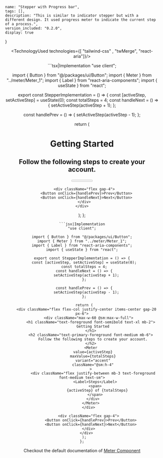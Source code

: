 
    name: "Stepper with Progress bar",
    tags: [],
    description: "This is similar to indicator stepper but with a different design. It used progress meter to indicate the current step of a process.",
    version_included: "0.2.0",
    display: true
}

<Wrapper>

<ImportsWrapper>

</ImportsWrapper>

<Header />
<Preview> 


<Display>
<StepperImplementation />
</Display>

</Preview>

<Implementation>


<TechnologyUsed technologies={[ "tailwind-css" , "twMerge", "react-aria"]}/>

<CodeBlock> 
```tsx|Implementation
"use client";

import { Button } from "@/packages/ui/Button";
import { Meter } from "../meter/Meter_1";
import { Label } from "react-aria-components";
import { useState } from "react";

export const StepperImplementation = () => {
  const [activeStep, setActiveStep] = useState(0);
  const totalSteps = 4;
  const handleNext = () => {
    setActiveStep(activeStep + 1);
  };

  const handlePrev = () => {
    setActiveStep(activeStep - 1);
  };

  return (
    <div className="flex flex-col justify-center items-center gap-20 px-6">
      <div className="max-w-60 @sm:max-w-full">
        <h1 className="text-foreground font-semibold text-xl mb-2">
          Getting Started
        </h1>
        <h2 className="text-primary-foreground font-medium mb-6">
          Follow the following steps to create your account.
        </h2>
        <Meter
          value={activeStep}
          maxValue={totalSteps}
          variant="accent"
          className="@sm:h-4"
        >
          <div className="flex justify-between mb-3 text-foreground font-medium text-sm">
            <Label>Steps</Label>
            <span>
              {activeStep} of {totalSteps}
            </span>
          </div>
        </Meter>
      </div>

      <div className="flex gap-4">
        <Button onClick={handlePrev}>Prev</Button>
        <Button onClick={handleNext}>Next</Button>
      </div>
    </div>
  );
};
```
```jsx|Implementation
"use client";

import { Button } from "@/packages/ui/Button";
import { Meter } from "../meter/Meter_1";
import { Label } from "react-aria-components";
import { useState } from "react";

export const StepperImplementation = () => {
  const [activeStep, setActiveStep] = useState(0);
  const totalSteps = 4;
  const handleNext = () => {
    setActiveStep(activeStep + 1);
  };

  const handlePrev = () => {
    setActiveStep(activeStep - 1);
  };

  return (
    <div className="flex flex-col justify-center items-center gap-20 px-6">
      <div className="max-w-60 @sm:max-w-full">
        <h1 className="text-foreground font-semibold text-xl mb-2">
          Getting Started
        </h1>
        <h2 className="text-primary-foreground font-medium mb-6">
          Follow the following steps to create your account.
        </h2>
        <Meter
          value={activeStep}
          maxValue={totalSteps}
          variant="accent"
          className="@sm:h-4"
        >
          <div className="flex justify-between mb-3 text-foreground font-medium text-sm">
            <Label>Steps</Label>
            <span>
              {activeStep} of {totalSteps}
            </span>
          </div>
        </Meter>
      </div>

      <div className="flex gap-4">
        <Button onClick={handlePrev}>Prev</Button>
        <Button onClick={handleNext}>Next</Button>
      </div>
    </div>
  );
};
```
</CodeBlock>


Checkout the default documentation of [Meter Component]()

</Implementation>
</Wrapper>